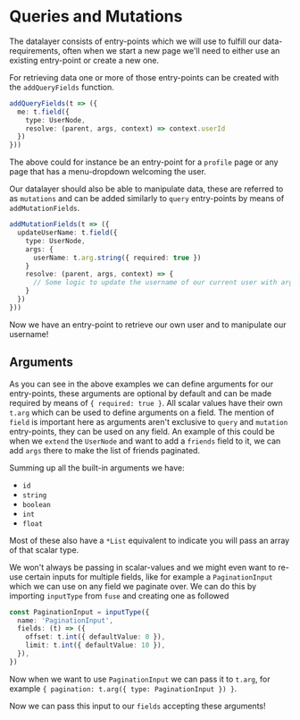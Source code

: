 # Queries and Mutations

The datalayer consists of entry-points which we will use to fulfill our data-requirements, often
when we start a new page we'll need to either use an existing entry-point or create a new one.

For retrieving data one or more of those entry-points can be created with the `addQueryFields` function.

```typescript
addQueryFields(t => ({
  me: t.field({
    type: UserNode,
    resolve: (parent, args, context) => context.userId
  })
}))
```

The above could for instance be an entry-point for a `profile` page or any page that has a menu-dropdown
welcoming the user.

Our datalayer should also be able to manipulate data, these are referred to as `mutations` and can be added
similarly to `query` entry-points by means of `addMutationFields`.

```typescript
addMutationFields(t => ({
  updateUserName: t.field({
    type: UserNode,
    args: {
      userName: t.arg.string({ required: true })
    }
    resolve: (parent, args, context) => {
      // Some logic to update the username of our current user with args.userName
    }
  })
}))
```

Now we have an entry-point to retrieve our own user and to manipulate our username!

## Arguments

As you can see in the above examples we can define arguments for our entry-points, these arguments are optional
by default and can be made required by means of `{ required: true }`. All scalar values have their own `t.arg`
which can be used to define arguments on a field. The mention of `field` is important here as arguments
aren't exclusive to `query` and `mutation` entry-points, they can be used on any field. An example of this could
be when we `extend` the `UserNode` and want to add a `friends` field to it, we can add `args` there to make the list
of friends paginated.

Summing up all the built-in arguments we have:

- `id`
- `string`
- `boolean`
- `int`
- `float`

Most of these also have a `*List` equivalent to indicate you will pass an array of that scalar type.

We won't always be passing in scalar-values and we might even want to re-use certain inputs for multiple fields,
like for example a `PaginationInput` which we can use on any field we paginate over. We can do this by importing
`inputType` from `fuse` and creating one as followed

```typescript
const PaginationInput = inputType({
  name: 'PaginationInput',
  fields: (t) => ({
    offset: t.int({ defaultValue: 0 }),
    limit: t.int({ defaultValue: 10 }),
  }),
})
```

Now when we want to use `PaginationInput` we can pass it to `t.arg`, for example `{ pagination: t.arg({ type: PaginationInput }) }`.

Now we can pass this input to our `fields` accepting these arguments!
